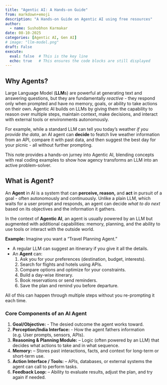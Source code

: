 ```yaml
---
title: "Agentic AI: A Hands-on Guide"
from: markdown+emoji
description: "A Hands-on Guide on Agentic AI using free resources"
author:
  - name: Sushobhon Karmakar 
date: 08-10-2025
categories: [Agentic AI, Gen AI]
# image: "llm-model.png"
draft: False
execute:
  eval: false  # This is the key line
  echo: true   # This ensures the code blocks are still displayed
---
```


## Why Agents?
Large Language Model (**LLM**s) are powerful at generating text and answering questions, but they are fundamentally *reactive* - they respond only when prompted and have no memory, goals, or ability to take actions on their own. Agentic AI builds on LLMs by giving them the capability to reason over multiple steps, maintain context, make decisions, and interact with external tools or environments autonomously.

For example, while a standard LLM can tell you today's weather *if you provide the data*, an AI agent can **decide** to featch live weather information from an API, compare it with past data, and then suggest the best day for your picnic - all without further prompting.

This note provides a hands-on jurney into Agentic AI, blending concepts with real coding examples to show how agency transforms an LLM into an active problem-solver.

## What is Agent?

An **Agent** in AI is a system that can **perceive, reason,** and **act** in pursuit of a goal - often autonomously and continuously. Unlike a plain LLM, which waits for a user prompt and responds, an agent can decide *what to do next* based on its objectives and the information it gathers.

In the context of **Agentic AI**, an agent is usually powered by an LLM but augmented with additional capabilities: memory, planning, and the ability to use tools or interact with the outside world.

**Example:**
Imagine you want a "Travel Planning Agent."

- A regular LLM can suggest an itinerary if you give it all the details.
- An **Agent** can:
    1. Ask you for your preferences (destination, budget, interests).
    2. Search for flights and hotels using APIs.
    3. Compare options and optimize for your constraints.
    4. Build a day-wise itinerary.
    5. Book reservations or send reminders.
    6. Save the plan and remind you before departure.

All of this can happen through multiple steps without you re-prompting it each time.

### Core Components of an AI Agent
1. **Goal/Objective:** - The desied outcome the agent works toward.
2. **Perception/India Interface:** - How the agent fathers information (e.g. User prompts, sensors, APIs).
3. **Reasoning & Planning Module:** – Logic (often powered by an LLM) that decides what actions to take and in what sequence.
4. **Memory:** – Stores past interactions, facts, and context for long-term or short-term use.
5. **Action Interface / Tools:** – APIs, databases, or external systems the agent can call to perform tasks.
6. **Feedback Loop:** – Ability to evaluate results, adjust the plan, and try again if needed.
